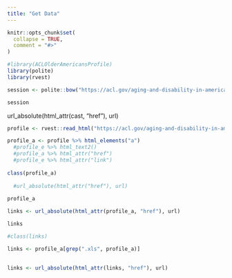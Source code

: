 ```yaml
---
title: "Get Data"
---
```


```r
knitr::opts_chunk$set(
  collapse = TRUE,
  comment = "#>"
)
```

```r
#library(ACLOlderAmericansProfile)
library(polite)
library(rvest)

```


```r
session <- polite::bow("https://acl.gov/aging-and-disability-in-america/data-and-research/profile-older-americans")

session
```


url_absolute(html_attr(cast, "href"), url)
```r
profile <- rvest::read_html("https://acl.gov/aging-and-disability-in-america/data-and-research/profile-older-americans")

profile_a <- profile %>% html_elements("a") 
  #profile_e %>% html_text2() 
  #profile_a %>% html_attr("href") 
  #profile_e %>% html_attr("link")
  
class(profile_a)
  
  #url_absolute(html_attr("href"), url)
  
profile_a

links <- url_absolute(html_attr(profile_a, "href"), url)

links

```



```r

#class(links)

links <- profile_a[grep(".xls", profile_a)] 
  

links <- url_absolute(html_attr(links, "href"), url)


```


